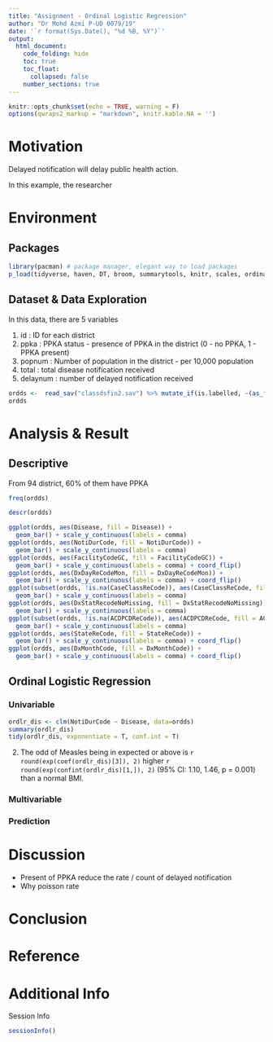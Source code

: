 ```yaml
---
title: "Assignment - Ordinal Logistic Regression"
author: "Dr Mohd Azmi P-UD 0079/19"
date: '`r format(Sys.Date(), "%d %B, %Y")`'
output: 
  html_document:
    code_folding: hide
    toc: true
    toc_float:
      collapsed: false
    number_sections: true
---
```


```r
knitr::opts_chunk$set(echo = TRUE, warning = F)
options(qwraps2_markup = "markdown", knitr.kable.NA = '')
```

# Motivation

Delayed notification will delay public health action.

In this example, the researcher 


# Environment

## Packages

```r
library(pacman) # package manager, elegant way to load packages
p_load(tidyverse, haven, DT, broom, summarytools, knitr, scales, ordinal)
```

## Dataset & Data Exploration

In this data, there are 5 variables

1. id : ID for each district
2. ppka : PPKA status - presence of PPKA in the district (0 - no PPKA, 1 - PPKA present)
3. popnum : Number of population in the district - per 10,000 population
4. total : total disease notification received
5. delaynum : number of delayed notification received

```r
ordds <-  read_sav("classdsfin2.sav") %>% mutate_if(is.labelled, ~(as_factor(.)))
ordds
```


# Analysis & Result

## Descriptive

From 94 district, 60% of them have PPKA

```r
freq(ordds)

```



```r
descr(ordds)
```

```r
ggplot(ordds, aes(Disease, fill = Disease)) +
  geom_bar() + scale_y_continuous(labels = comma)
ggplot(ordds, aes(NotiDurCode, fill = NotiDurCode)) +
  geom_bar() + scale_y_continuous(labels = comma)
ggplot(ordds, aes(FacilityCodeGC, fill = FacilityCodeGC)) +
  geom_bar() + scale_y_continuous(labels = comma) + coord_flip()
ggplot(ordds, aes(DxDayReCodeMon, fill = DxDayReCodeMon)) +
  geom_bar() + scale_y_continuous(labels = comma) + coord_flip()
ggplot(subset(ordds, !is.na(CaseClassReCode)), aes(CaseClassReCode, fill = CaseClassReCode)) +
  geom_bar() + scale_y_continuous(labels = comma)
ggplot(ordds, aes(DxStatRecodeNoMissing, fill = DxStatRecodeNoMissing)) +
  geom_bar() + scale_y_continuous(labels = comma)
ggplot(subset(ordds, !is.na(ACDPCDReCode)), aes(ACDPCDReCode, fill = ACDPCDReCode)) +
  geom_bar() + scale_y_continuous(labels = comma)
ggplot(ordds, aes(StateReCode, fill = StateReCode)) +
  geom_bar() + scale_y_continuous(labels = comma) + coord_flip()
ggplot(ordds, aes(DxMonthCode, fill = DxMonthCode)) +
  geom_bar() + scale_y_continuous(labels = comma) + coord_flip()
```



## Ordinal Logistic Regression

### Univariable

```r
ordlr_dis <- clm(NotiDurCode ~ Disease, data=ordds)
summary(ordlr_dis)
tidy(ordlr_dis, exponentiate = T, conf.int = T)
```


2. The odd of Measles being in expected or above is `r round(exp(coef(ordlr_dis)[3]), 2)` higher  `r round(exp(confint(ordlr_dis)[1,]), 2)`  (95% CI: 1.10, 1.46, p = 0.001) than a normal BMI.

### Multivariable

### Prediction


# Discussion

- Present of PPKA reduce the rate / count of delayed notification
- Why poisson rate

# Conclusion

# Reference


# Additional Info

Session Info

```r
sessionInfo()
```

